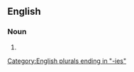 ==English==

===Noun===
{{head|en|noun plural form}}

# {{plural of|symmetry|lang=en}}

[[Category:English plurals ending in "-ies"]]